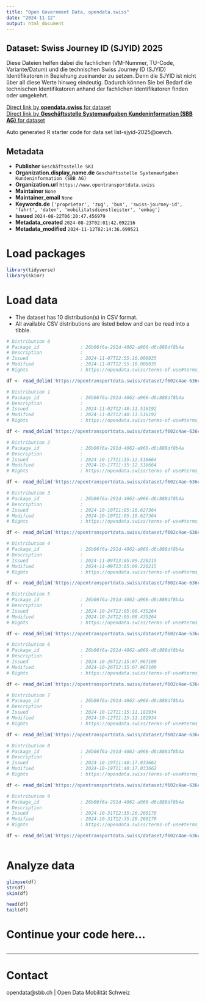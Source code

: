 ```yaml
---
title: "Open Government Data, opendata.swiss"
date: "2024-11-12"
output: html_document
---
```


## Dataset: Swiss Journey ID (SJYID) 2025

Diese Dateien helfen dabei die fachlichen (VM-Nummer, TU-Code, Variante/Datum) und die technischen Swiss Journey ID (SJYID) Identifikatoren in Beziehung zueinander zu setzen. Denn die SJYID ist nicht über all diese Werte hinweg eindeutig. Dadurch können Sie bei Bedarf die technischen Identifikatoren anhand der fachlichen Identifikatoren finden oder umgekehrt.

[Direct link by **opendata.swiss** for dataset](https://opendata.swiss/de/dataset/swiss-journey-id-sjyid-2025)<br>
[Direct link by **Geschäftsstelle Systemaufgaben Kundeninformation (SBB AG)** for dataset](https://opentransportdata.swiss/dataset/list-sjyid-2025)

Auto generated R starter code for data set list-sjyid-2025@oevch.

## Metadata

- **Publisher** `Geschäftsstelle SKI`
- **Organization.display_name.de** `Geschäftsstelle Systemaufgaben Kundeninformation (SBB AG)`
- **Organization.url** `https://www.opentransportdata.swiss`
- **Maintainer** `None`
- **Maintainer_email** `None`
- **Keywords.de** `['proprietar', 'zug', 'bus', 'swiss-journey-id', 'fahrt', 'daten', 'mobilitatsdienstleister', 'embag']`
- **Issued** `2024-08-22T06:20:47.456979`
- **Metadata_created** `2024-08-23T02:01:42.092216`
- **Metadata_modified** `2024-11-12T02:14:36.699521`


# Load packages

```r

library(tidyverse)
library(skimr)

```

# Load data

-   The dataset has 10 distribution(s) in CSV format.
-   All available CSV distributions are listed below and can be read into a tibble.

```r

# Distribution 0
# Package_id               : 26b06f6a-291d-4062-a966-d6c888df8b4a
# Description              : 
# Issued                   : 2024-11-07T12:55:10.006035
# Modified                 : 2024-11-07T12:55:10.006035
# Rights                   : https://opendata.swiss/terms-of-use#terms_by

df <- read_delim('https://opentransportdata.swiss/dataset/f602c4ae-636c-4bd7-aa8e-0c31ba9aeea8/resource/32f74e22-ff0c-4202-b411-9c542ded8c70/download/listing-sjyid-fp-2025-202411062200.csv')

# Distribution 1
# Package_id               : 26b06f6a-291d-4062-a966-d6c888df8b4a
# Description              : 
# Issued                   : 2024-11-02T12:40:11.516192
# Modified                 : 2024-11-02T12:40:11.516192
# Rights                   : https://opendata.swiss/terms-of-use#terms_by

df <- read_delim('https://opentransportdata.swiss/dataset/f602c4ae-636c-4bd7-aa8e-0c31ba9aeea8/resource/35e474aa-4fe3-4029-9b69-77a102ef9318/download/listing-sjyid-fp-2025-202411012201.csv')

# Distribution 2
# Package_id               : 26b06f6a-291d-4062-a966-d6c888df8b4a
# Description              : 
# Issued                   : 2024-10-17T11:35:12.516664
# Modified                 : 2024-10-17T11:35:12.516664
# Rights                   : https://opendata.swiss/terms-of-use#terms_by

df <- read_delim('https://opentransportdata.swiss/dataset/f602c4ae-636c-4bd7-aa8e-0c31ba9aeea8/resource/803611f7-e2a7-4eea-a5d4-fd4bff3b75e6/download/listing-sjyid-fp-2025-202410162200.csv')

# Distribution 3
# Package_id               : 26b06f6a-291d-4062-a966-d6c888df8b4a
# Description              : 
# Issued                   : 2024-10-10T11:05:10.627364
# Modified                 : 2024-10-10T11:05:10.627364
# Rights                   : https://opendata.swiss/terms-of-use#terms_by

df <- read_delim('https://opentransportdata.swiss/dataset/f602c4ae-636c-4bd7-aa8e-0c31ba9aeea8/resource/23442dc6-6ce3-468f-a03c-86d54b713a29/download/listing-sjyid-fp-2025-202410092200.csv')

# Distribution 4
# Package_id               : 26b06f6a-291d-4062-a966-d6c888df8b4a
# Description              : 
# Issued                   : 2024-11-09T13:05:09.220215
# Modified                 : 2024-11-09T13:05:09.220215
# Rights                   : https://opendata.swiss/terms-of-use#terms_by

df <- read_delim('https://opentransportdata.swiss/dataset/f602c4ae-636c-4bd7-aa8e-0c31ba9aeea8/resource/4c499a03-9195-4f33-b32f-6dfdf53f87ff/download/listing-sjyid-fp-2025-202411082200.csv')

# Distribution 5
# Package_id               : 26b06f6a-291d-4062-a966-d6c888df8b4a
# Description              : 
# Issued                   : 2024-10-24T12:05:08.435264
# Modified                 : 2024-10-24T12:05:08.435264
# Rights                   : https://opendata.swiss/terms-of-use#terms_by

df <- read_delim('https://opentransportdata.swiss/dataset/f602c4ae-636c-4bd7-aa8e-0c31ba9aeea8/resource/7d20c523-fd6d-42b8-9771-bd3dcc7d3265/download/listing-sjyid-fp-2025-202410232200.csv')

# Distribution 6
# Package_id               : 26b06f6a-291d-4062-a966-d6c888df8b4a
# Description              : 
# Issued                   : 2024-10-26T12:15:07.967100
# Modified                 : 2024-10-26T12:15:07.967100
# Rights                   : https://opendata.swiss/terms-of-use#terms_by

df <- read_delim('https://opentransportdata.swiss/dataset/f602c4ae-636c-4bd7-aa8e-0c31ba9aeea8/resource/324c6187-b98d-428a-94cf-a95e42c080e7/download/listing-sjyid-fp-2025-202410252201.csv')

# Distribution 7
# Package_id               : 26b06f6a-291d-4062-a966-d6c888df8b4a
# Description              : 
# Issued                   : 2024-10-12T11:15:11.182934
# Modified                 : 2024-10-12T11:15:11.182934
# Rights                   : https://opendata.swiss/terms-of-use#terms_by

df <- read_delim('https://opentransportdata.swiss/dataset/f602c4ae-636c-4bd7-aa8e-0c31ba9aeea8/resource/c7053d86-a456-40c3-a5cd-6674707ca72a/download/listing-sjyid-fp-2025-202410112201.csv')

# Distribution 8
# Package_id               : 26b06f6a-291d-4062-a966-d6c888df8b4a
# Description              : 
# Issued                   : 2024-10-19T11:40:17.033662
# Modified                 : 2024-10-19T11:40:17.033662
# Rights                   : https://opendata.swiss/terms-of-use#terms_by

df <- read_delim('https://opentransportdata.swiss/dataset/f602c4ae-636c-4bd7-aa8e-0c31ba9aeea8/resource/dc323170-1dcd-4db3-8b2e-8cfbc445f232/download/listing-sjyid-fp-2025-202410182200.csv')

# Distribution 9
# Package_id               : 26b06f6a-291d-4062-a966-d6c888df8b4a
# Description              : 
# Issued                   : 2024-10-31T12:35:20.260170
# Modified                 : 2024-10-31T12:35:20.260170
# Rights                   : https://opendata.swiss/terms-of-use#terms_by

df <- read_delim('https://opentransportdata.swiss/dataset/f602c4ae-636c-4bd7-aa8e-0c31ba9aeea8/resource/b7bd72b6-0f9a-4d75-be84-0cfcd0f0fade/download/listing-sjyid-fp-2025-202410302200.csv')



```

# Analyze data

```r

glimpse(df)
str(df)
skim(df)

head(df)
tail(df)

```

# Continue your code here...

```r

```

------------------------------------------------------------------------

# Contact

opendata@sbb.ch | Open Data Mobilität Schweiz
